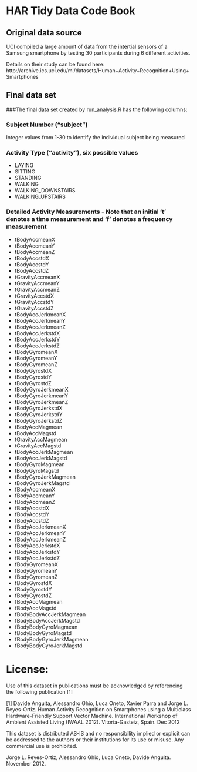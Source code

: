 # HAR Tidy Data Code Book
## Original data source
UCI compiled a large amount of data from the intertial sensors of a Samsung smartphone by testing 30 participants during 6 different activities.

Details on their study can be found here:
http://archive.ics.uci.edu/ml/datasets/Human+Activity+Recognition+Using+Smartphones

## Final data set
###The final data set created by run_analysis.R has the following columns:

### Subject Number ("subject")
Integer values from 1-30 to identify the individual subject being measured

### Activity Type ("activity"), six possible values
* LAYING
* SITTING
* STANDING
* WALKING
* WALKING_DOWNSTAIRS
* WALKING_UPSTAIRS
        
### Detailed Activity Measurements - Note that an initial 't' denotes a time measurement and 'f' denotes a frequency measurement
* tBodyAccmeanX
* tBodyAccmeanY
* tBodyAccmeanZ
* tBodyAccstdX
* tBodyAccstdY
* tBodyAccstdZ
* tGravityAccmeanX
* tGravityAccmeanY
* tGravityAccmeanZ
* tGravityAccstdX
* tGravityAccstdY
* tGravityAccstdZ
* tBodyAccJerkmeanX
* tBodyAccJerkmeanY
* tBodyAccJerkmeanZ
* tBodyAccJerkstdX
* tBodyAccJerkstdY
* tBodyAccJerkstdZ
* tBodyGyromeanX
* tBodyGyromeanY
* tBodyGyromeanZ
* tBodyGyrostdX
* tBodyGyrostdY
* tBodyGyrostdZ
* tBodyGyroJerkmeanX
* tBodyGyroJerkmeanY
* tBodyGyroJerkmeanZ
* tBodyGyroJerkstdX
* tBodyGyroJerkstdY
* tBodyGyroJerkstdZ
* tBodyAccMagmean
* tBodyAccMagstd
* tGravityAccMagmean
* tGravityAccMagstd
* tBodyAccJerkMagmean
* tBodyAccJerkMagstd
* tBodyGyroMagmean
* tBodyGyroMagstd
* tBodyGyroJerkMagmean
* tBodyGyroJerkMagstd
* fBodyAccmeanX
* fBodyAccmeanY
* fBodyAccmeanZ
* fBodyAccstdX
* fBodyAccstdY
* fBodyAccstdZ
* fBodyAccJerkmeanX
* fBodyAccJerkmeanY
* fBodyAccJerkmeanZ
* fBodyAccJerkstdX
* fBodyAccJerkstdY
* fBodyAccJerkstdZ
* fBodyGyromeanX
* fBodyGyromeanY
* fBodyGyromeanZ
* fBodyGyrostdX
* fBodyGyrostdY
* fBodyGyrostdZ
* fBodyAccMagmean
* fBodyAccMagstd
* fBodyBodyAccJerkMagmean
* fBodyBodyAccJerkMagstd
* fBodyBodyGyroMagmean
* fBodyBodyGyroMagstd
* fBodyBodyGyroJerkMagmean
* fBodyBodyGyroJerkMagstd

License:
========
Use of this dataset in publications must be acknowledged by referencing the following publication [1] 

[1] Davide Anguita, Alessandro Ghio, Luca Oneto, Xavier Parra and Jorge L. Reyes-Ortiz. Human Activity Recognition on Smartphones using a Multiclass Hardware-Friendly Support Vector Machine. International Workshop of Ambient Assisted Living (IWAAL 2012). Vitoria-Gasteiz, Spain. Dec 2012

This dataset is distributed AS-IS and no responsibility implied or explicit can be addressed to the authors or their institutions for its use or misuse. Any commercial use is prohibited.

Jorge L. Reyes-Ortiz, Alessandro Ghio, Luca Oneto, Davide Anguita. November 2012.

